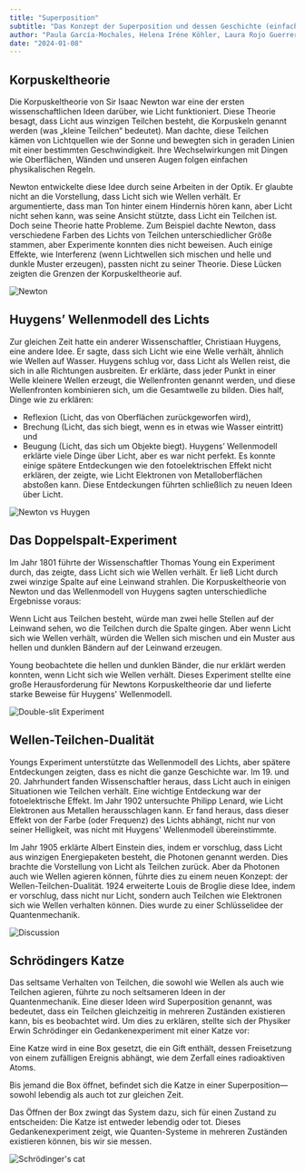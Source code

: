 ```yaml
---
title: "Superposition"
subtitle: "Das Konzept der Superposition und dessen Geschichte (einfach)"
author: "Paula García-Mochales, Helena Iréne Köhler, Laura Rojo Guerrero"
date: "2024-01-08"
---
```


## Korpuskeltheorie

Die Korpuskeltheorie von Sir Isaac Newton war eine der ersten wissenschaftlichen Ideen darüber, wie Licht funktioniert.
Diese Theorie besagt, dass Licht aus winzigen Teilchen besteht, die Korpuskeln genannt werden (was „kleine Teilchen“ bedeutet). Man dachte, diese Teilchen kämen von Lichtquellen wie der Sonne und bewegten sich in geraden Linien mit einer bestimmten Geschwindigkeit. Ihre Wechselwirkungen mit Dingen wie Oberflächen, Wänden und unseren Augen folgen einfachen physikalischen Regeln.

Newton entwickelte diese Idee durch seine Arbeiten in der Optik. Er glaubte nicht an die Vorstellung, dass Licht sich wie Wellen verhält. Er argumentierte, dass man Ton hinter einem Hindernis hören kann, aber Licht nicht sehen kann, was seine Ansicht stützte, dass Licht ein Teilchen ist. Doch seine Theorie hatte Probleme.
Zum Beispiel dachte Newton, dass verschiedene Farben des Lichts von Teilchen unterschiedlicher Größe stammen, aber Experimente konnten dies nicht beweisen. Auch einige Effekte, wie Interferenz (wenn Lichtwellen sich mischen und helle und dunkle Muster erzeugen), passten nicht zu seiner Theorie. Diese Lücken zeigten die Grenzen der Korpuskeltheorie auf.

![Newton](/posts/assets/entries/superposition/light_particle.png)

## Huygens’ Wellenmodell des Lichts

Zur gleichen Zeit hatte ein anderer Wissenschaftler, Christiaan Huygens, eine andere Idee. Er sagte, dass sich Licht wie eine Welle verhält, ähnlich wie Wellen auf Wasser.
Huygens schlug vor, dass Licht als Wellen reist, die sich in alle Richtungen ausbreiten. Er erklärte, dass jeder Punkt in einer Welle kleinere Wellen erzeugt, die Wellenfronten genannt werden, und diese Wellenfronten kombinieren sich, um die Gesamtwelle zu bilden. Dies half, Dinge wie zu erklären:

- Reflexion (Licht, das von Oberflächen zurückgeworfen wird),
- Brechung (Licht, das sich biegt, wenn es in etwas wie Wasser eintritt) und
- Beugung (Licht, das sich um Objekte biegt).
  Huygens’ Wellenmodell erklärte viele Dinge über Licht, aber es war nicht perfekt. Es konnte einige spätere Entdeckungen wie den fotoelektrischen Effekt nicht erklären, der zeigte, wie Licht Elektronen von Metalloberflächen abstoßen kann. Diese Entdeckungen führten schließlich zu neuen Ideen über Licht.

![Newton vs Huygen](/posts/assets/entries/superposition/light_waves.png)

## Das Doppelspalt-Experiment

Im Jahr 1801 führte der Wissenschaftler Thomas Young ein Experiment durch, das zeigte, dass Licht sich wie Wellen verhält. Er ließ Licht durch zwei winzige Spalte auf eine Leinwand strahlen.
Die Korpuskeltheorie von Newton und das Wellenmodell von Huygens sagten unterschiedliche Ergebnisse voraus:

Wenn Licht aus Teilchen besteht, würde man zwei helle Stellen auf der Leinwand sehen, wo die Teilchen durch die Spalte gingen.
Aber wenn Licht sich wie Wellen verhält, würden die Wellen sich mischen und ein Muster aus hellen und dunklen Bändern auf der Leinwand erzeugen.

Young beobachtete die hellen und dunklen Bänder, die nur erklärt werden konnten, wenn Licht sich wie Wellen verhält. Dieses Experiment stellte eine große Herausforderung für Newtons Korpuskeltheorie dar und lieferte starke Beweise für Huygens' Wellenmodell.

![Double-slit Experiment](/posts/assets/entries/superposition/ds_exp.png)

## Wellen-Teilchen-Dualität

Youngs Experiment unterstützte das Wellenmodell des Lichts, aber spätere Entdeckungen zeigten, dass es nicht die ganze Geschichte war. Im 19. und 20. Jahrhundert fanden Wissenschaftler heraus, dass Licht auch in einigen Situationen wie Teilchen verhält.
Eine wichtige Entdeckung war der fotoelektrische Effekt. Im Jahr 1902 untersuchte Philipp Lenard, wie Licht Elektronen aus Metallen herausschlagen kann. Er fand heraus, dass dieser Effekt von der Farbe (oder Frequenz) des Lichts abhängt, nicht nur von seiner Helligkeit, was nicht mit Huygens' Wellenmodell übereinstimmte.

Im Jahr 1905 erklärte Albert Einstein dies, indem er vorschlug, dass Licht aus winzigen Energiepaketen besteht, die Photonen genannt werden. Dies brachte die Vorstellung von Licht als Teilchen zurück. Aber da Photonen auch wie Wellen agieren können, führte dies zu einem neuen Konzept: der Wellen-Teilchen-Dualität.
1924 erweiterte Louis de Broglie diese Idee, indem er vorschlug, dass nicht nur Licht, sondern auch Teilchen wie Elektronen sich wie Wellen verhalten können. Dies wurde zu einer Schlüsselidee der Quantenmechanik.

![Discussion](/posts/assets/entries/superposition/superpos_disc.png)

## Schrödingers Katze

Das seltsame Verhalten von Teilchen, die sowohl wie Wellen als auch wie Teilchen agieren, führte zu noch seltsameren Ideen in der Quantenmechanik. Eine dieser Ideen wird Superposition genannt, was bedeutet, dass ein Teilchen gleichzeitig in mehreren Zuständen existieren kann, bis es beobachtet wird.
Um dies zu erklären, stellte sich der Physiker Erwin Schrödinger ein Gedankenexperiment mit einer Katze vor:

Eine Katze wird in eine Box gesetzt, die ein Gift enthält, dessen Freisetzung von einem zufälligen Ereignis abhängt, wie dem Zerfall eines radioaktiven Atoms.

Bis jemand die Box öffnet, befindet sich die Katze in einer Superposition—sowohl lebendig als auch tot zur gleichen Zeit.

Das Öffnen der Box zwingt das System dazu, sich für einen Zustand zu entscheiden: Die Katze ist entweder lebendig oder tot.
Dieses Gedankenexperiment zeigt, wie Quanten-Systeme in mehreren Zuständen existieren können, bis wir sie messen.

![Schrödinger's cat](/posts/assets/entries/superposition/superpos_cat.png)
